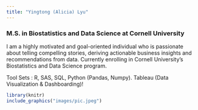 ---
title: "Yingtong (Alicia) Lyu"
---

### M.S. in Biostatistics and Data Science at Cornell University

I am a highly motivated and goal-oriented individual who is passionate about telling compelling stories, deriving actionable business insights and recommendations from data. Currently enrolling in Cornell University’s Biostatistics and Data Science program.

Tool Sets : R, SAS, SQL, Python (Pandas, Numpy). Tableau (Data Visualization & Dashboarding)!

```{r, out.width = '35%', fig.align="center", echo = FALSE}
library(knitr)
include_graphics("images/pic.jpeg")
```